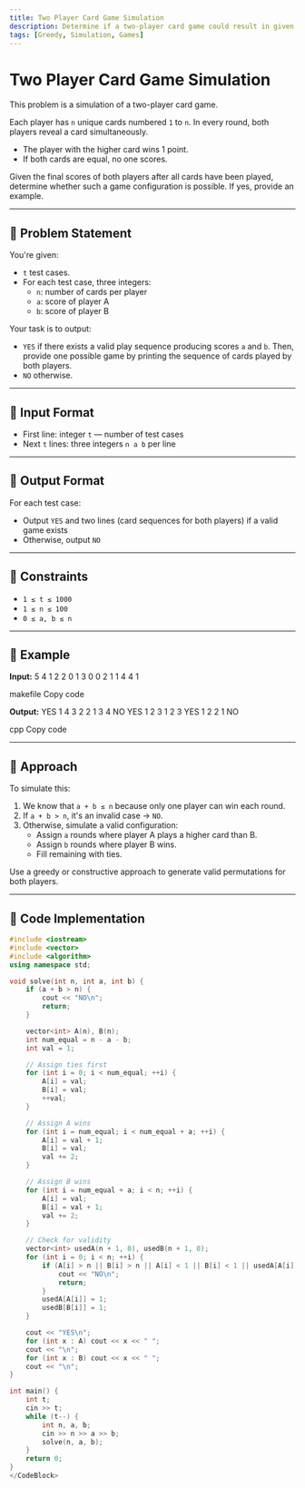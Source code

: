 ```yaml
---
title: Two Player Card Game Simulation
description: Determine if a two-player card game could result in given scores and generate a possible card sequence.
tags: [Greedy, Simulation, Games]
---
```



# Two Player Card Game Simulation

This problem is a simulation of a two-player card game.

Each player has `n` unique cards numbered `1` to `n`. In every round, both players reveal a card simultaneously.  
- The player with the higher card wins 1 point.  
- If both cards are equal, no one scores.

Given the final scores of both players after all cards have been played, determine whether such a game configuration is possible. If yes, provide an example.

---

## 🔹 Problem Statement

You're given:

- `t` test cases.  
- For each test case, three integers:  
  - `n`: number of cards per player  
  - `a`: score of player A  
  - `b`: score of player B

Your task is to output:
- `YES` if there exists a valid play sequence producing scores `a` and `b`. Then, provide one possible game by printing the sequence of cards played by both players.
- `NO` otherwise.

---

## 🔹 Input Format

- First line: integer `t` — number of test cases  
- Next `t` lines: three integers `n a b` per line

---

## 🔹 Output Format

For each test case:
- Output `YES` and two lines (card sequences for both players) if a valid game exists
- Otherwise, output `NO`

---

## 🔹 Constraints

- `1 ≤ t ≤ 1000`  
- `1 ≤ n ≤ 100`  
- `0 ≤ a, b ≤ n`

---

## 🔹 Example

**Input:**
5
4 1 2
2 0 1
3 0 0
2 1 1
4 4 1

makefile
Copy code

**Output:**
YES
1 4 3 2
2 1 3 4
NO
YES
1 2 3
1 2 3
YES
1 2
2 1
NO

cpp
Copy code

---

## 🔹 Approach

To simulate this:

1. We know that `a + b ≤ n` because only one player can win each round.
2. If `a + b > n`, it's an invalid case → `NO`.
3. Otherwise, simulate a valid configuration:
   - Assign `a` rounds where player A plays a higher card than B.
   - Assign `b` rounds where player B wins.
   - Fill remaining with ties.

Use a greedy or constructive approach to generate valid permutations for both players.

---

## 🔹 Code Implementation

<CodeBlock>

```cpp
#include <iostream>
#include <vector>
#include <algorithm>
using namespace std;

void solve(int n, int a, int b) {
    if (a + b > n) {
        cout << "NO\n";
        return;
    }

    vector<int> A(n), B(n);
    int num_equal = n - a - b;
    int val = 1;

    // Assign ties first
    for (int i = 0; i < num_equal; ++i) {
        A[i] = val;
        B[i] = val;
        ++val;
    }

    // Assign A wins
    for (int i = num_equal; i < num_equal + a; ++i) {
        A[i] = val + 1;
        B[i] = val;
        val += 2;
    }

    // Assign B wins
    for (int i = num_equal + a; i < n; ++i) {
        A[i] = val;
        B[i] = val + 1;
        val += 2;
    }

    // Check for validity
    vector<int> usedA(n + 1, 0), usedB(n + 1, 0);
    for (int i = 0; i < n; ++i) {
        if (A[i] > n || B[i] > n || A[i] < 1 || B[i] < 1 || usedA[A[i]] || usedB[B[i]]) {
            cout << "NO\n";
            return;
        }
        usedA[A[i]] = 1;
        usedB[B[i]] = 1;
    }

    cout << "YES\n";
    for (int x : A) cout << x << " ";
    cout << "\n";
    for (int x : B) cout << x << " ";
    cout << "\n";
}

int main() {
    int t;
    cin >> t;
    while (t--) {
        int n, a, b;
        cin >> n >> a >> b;
        solve(n, a, b);
    }
    return 0;
}
</CodeBlock>

